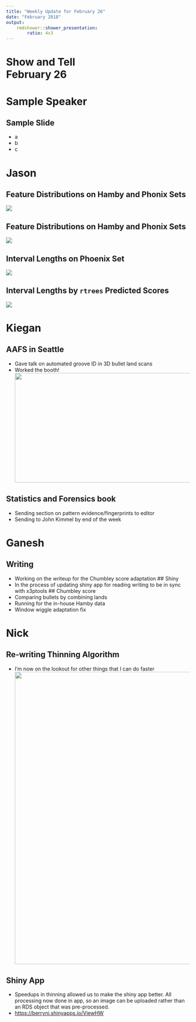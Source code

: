 ```yaml
---
title: "Weekly Update for February 26"
date: "February 2018"
output: 
    rmdshower::shower_presentation:
        ratio: 4x3
---
```


# Show and Tell <br> February 26

# Sample Speaker

## Sample Slide

- a
- b
- c

# Jason

## Feature Distributions on Hamby and Phonix Sets
<img src="images/feature_distributions_D.png">

## Feature Distributions on Hamby and Phonix Sets
<img src="images/feature_distributions_Mismatches.png">

## Interval Lengths on Phoenix Set
<img src="images/test2_set_interval_lengths.png">

## Interval Lengths by `rtrees` Predicted Scores
<img src="images/interval_lengths_by_predicted_scores.png">


# Kiegan

## AAFS in Seattle  
- Gave talk on automated groove ID in 3D bullet land scans
- Worked the booth!  
<img src="images/aafs_booth.png" width = 500 height = 300>

## Statistics and Forensics book

- Sending section on pattern evidence/fingerprints to editor  
- Sending to John Kimmel by end of the week  

# Ganesh

## Writing
- Working on the writeup for the Chumbley score adaptation
## Shiny
- In the process of updating shiny app for reading writing to be in sync with x3ptools
## Chumbley score
- Comparing bullets by combining lands
- Running for the in-house Hamby data
- Window wiggle adaptation fix

# Nick

## Re-writing Thinning Algorithm
 - I'm now on the lookout for other things that I can do faster
<img src="images/ThinningSpeedup.png" width = 800>

## Shiny App
 - Speedups in thinning allowed us to make the shiny app better. All processing now done in app, so an image can be uploaded rather than an RDS object that was pre-processed.
  - <https://berryni.shinyapps.io/ViewHW>
  
